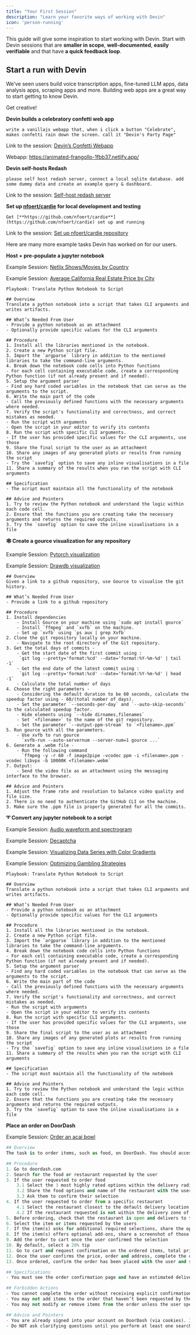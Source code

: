 ```yaml
---
title: "Your First Session"
description: "Learn your favorite ways of working with Devin"
icon: 'person-running'
---
```


This guide will give some inspiration to start working with Devin. Start with Devin sessions that are **smaller in scope**, **well-documented**, **easily verifiable** and that have **a quick feedback loop**.

## Start a run with Devin

We’ve seen users build voice transcription apps, fine-tuned LLM apps, data analysis apps, scraping apps and more. Building web apps are a great way to start getting to know Devin.

Get creative!

**Devin builds a celebratory confetti web app** 

```
write a vanillajs webapp that, when i click a button "Celebrate", makes confetti rain down the screen. call it "Devin's Party Page"
```

Link to the session: [Devin’s Confetti Webapp](https://preview.devin.ai/devin/ff88b2e131ae4ce48c055d2bc435a838)

Webapp: https://animated-frangollo-1fbb37.netlify.app/

**Devin self-hosts Redash**

```
please self host redash server, connect a local sqlite database. add some dummy data and create an example query & dashboard.
```

Link to the session: [Self-host redash server](https://preview.devin.ai/sessions/675a54a158024b35a0feb8a159ed8273)

**Set up [nfoert/cardie](https://github.com/nfoert/cardie) for local development and testing**

```
Get [**https://github.com/nfoert/cardie**](https://github.com/nfoert/cardie) set up and running
```

Link to the session: [Set up nfoert/cardie repository](https://preview.devin.ai/sessions/4d85f7893df3479b9be50ec458cc9684)

Here are many more example tasks Devin has worked on for our users.

**Host + pre-populate a jupyter notebook**

Example Session: [Netlix Shows/Movies by Country](https://preview.devin.ai/devin/4f803558dc1e45ddb489fb93848015ae)

Example Session: [Average California Real Estate Price by City](https://preview.devin.ai/devin/8ee352ce5bdb46fa8b345d7b8db5e1c6)

```
Playbook: Translate Python Notebook to Script

## Overview
Translate a python notebook into a script that takes CLI arguments and writes artifacts.

## What’s Needed From User
- Provide a python notebook as an attachment
- Optionally provide specific values for the CLI arguments

## Procedure
1. Install all the libraries mentioned in the notebook.
2. Create a new Python script file.
3. Import the `argparse` library in addition to the mentioned libraries to take the command-line arguments.
4. Break down the notebook code cells into Python functions
- For each cell containing executable code, create a corresponding Python function (if not already present and if needed).
5. Setup the argument parser
- Find any hard coded variables in the notebook that can serve as the arguments to the script.
6. Write the main part of the code
- Call the previously defined functions with the necessary arguments where needed.
7. Verify the script's functionality and correctness, and correct mistakes as needed.
- Run the script with arguments
- Open the script in your editor to verify its contents
8. Run the script with specific CLI arguments.
- If the user has provided specific values for the CLI arguments, use those
9. Share the final script to the user as an attachment
10. Share any images of any generated plots or results from running the script
- Try the `savefig` option to save any inline visualisations in a file
11. Share a summary of the results when you ran the script with CLI arguments

## Specification
- The script must maintain all the functionality of the notebook

## Advice and Pointers
1. Try to review the Python notebook and understand the logic within each code cell.
2. Ensure that the functions you are creating take the necessary arguments and returns the required outputs.
3. Try the `savefig` option to save the inline visualisations in a file
```

**🕸️ Create a gource visualization for any repository**

Example Session: [Pytorch visualization](https://preview.devin.ai/devin/8fe32e3a349a4842b2d787e5ccac931b)

Example Session: [Drawdb visualization](https://preview.devin.ai/devin/d98c5e3b4bef43c88b395a0862c36d76)

```
## Overview
Given a link to a github repository, use Gource to visualise the git history.

## What’s Needed From User
- Provide a link to a github repository

## Procedure
1. Install dependencies
    - Install Gource on your machine using `sudo apt install gource`
    - Install `ffmpeg` and `xvfb` on the machine.
    - Set up `xvfb` using `ps aux | grep Xvfb`
2. Clone the git repository locally on your machine.
    - Navigate to the root directory of the Git repository.
3. Get the total days of commits -
    - Get the start date of the first commit using :
     `git log --pretty='format:%cd' --date='format:%Y-%m-%d' | tail -1`
    - Get the end date of the latest commit using :
     `git log --pretty='format:%cd' --date='format:%Y-%m-%d' | head -1`
    - Calculate the total number of days
4. Choose the right parameters -
    - Considering the default duration to be 60 seconds, calculate the speedup factor using - 60/(total number of days).
    - Set the parameter `--seconds-per-day` and `--auto-skip-seconds` to the calculated speedup factor.
    - Hide elements using `--hide dirnames,filenames`
    - Set `<filename>` to the name of the git repository.
    - Set the parameter `--output-ppm-stream` to `<filename>.ppm`
5. Run gource with all the parameters.
    - Use xvfb to run gource
      `xvfb-run --auto-servernum --server-num=1 gource ...`
6. Generate a .webm file -
    - Run the following command
      `ffmpeg -y -r 60 -f image2pipe -vcodec ppm -i <filename>.ppm -vcodec libvpx -b 10000K <filename>.webm`
7. Output:
    - Send the video file as an attachment using the messaging interface to the browser.

## Advice and Pointers
1. Adjust the frame rate and resolution to balance video quality and file size.
2. There is no need to authenticate the GitHub CLI on the machine.
3. Make sure the .ppm file is properly generated for all the commits.
```

**➰ Convert any jupyter notebook to a script**

Example Session: [Audio waveform and spectrogram](https://preview.devin.ai/devin/bb9ff93037ed4d5f9690099e5269f285)

Example Session: [Decaptcha](https://preview.devin.ai/devin/a725564c943e4974ae2df16e54b14a5d)

Example Session: [Visualizing Data Series with Color Gradients](https://preview.devin.ai/devin/ce43eb22d1aa48c594b1fd8915ed5130)

Example Session: [Optimizing Gambling Strategies](https://preview.devin.ai/devin/453af5136fea4500a8e3956e2644a8a8)

```
Playbook: Translate Python Notebook to Script

## Overview
Translate a python notebook into a script that takes CLI arguments and writes artifacts.

## What’s Needed From User
- Provide a python notebook as an attachment
- Optionally provide specific values for the CLI arguments

## Procedure
1. Install all the libraries mentioned in the notebook.
2. Create a new Python script file.
3. Import the `argparse` library in addition to the mentioned libraries to take the command-line arguments.
4. Break down the notebook code cells into Python functions
- For each cell containing executable code, create a corresponding Python function (if not already present and if needed).
5. Setup the argument parser
- Find any hard coded variables in the notebook that can serve as the arguments to the script.
6. Write the main part of the code
- Call the previously defined functions with the necessary arguments where needed.
7. Verify the script's functionality and correctness, and correct mistakes as needed.
- Run the script with arguments
- Open the script in your editor to verify its contents
8. Run the script with specific CLI arguments.
- If the user has provided specific values for the CLI arguments, use those
9. Share the final script to the user as an attachment
10. Share any images of any generated plots or results from running the script
- Try the `savefig` option to save any inline visualisations in a file
11. Share a summary of the results when you ran the script with CLI arguments

## Specification
- The script must maintain all the functionality of the notebook

## Advice and Pointers
1. Try to review the Python notebook and understand the logic within each code cell.
2. Ensure that the functions you are creating take the necessary arguments and returns the required outputs.
3. Try the `savefig` option to save the inline visualisations in a file
```

**Place an order on DoorDash**

Example Session: [Order an acai bowl](https://preview.devin.ai/devin/5893f431e6af4b19b1cb3fa6efbafc14) 

```python
## Overview
The task is to order items, such as food, on DoorDash. You should access your DoorDash account, search the requested restaurant or item to order, select the items for the order, and confirm the order with the user who started the session.

## Procedure
1. Go to doordash.com 
2. Search for the food or restaurant requested by the user
3. If the user requested to order food
	3.1 Select the 3 most highly rated options within the delivery radius
	3.2 Share the food options and name of the restaurant with the user
	3.3 Ask them to confirm their selection
4. If the user requested to order from a specific restaurant
	4.1 Select the restaurant closest to the default delivery location
	4.2 If the restaurant requested is not within the delivery zone of the default delivery address, let the user know and ask for an alternative restaurant 
5. Before ordering, check that the restaurant is open and delivers to the default delivery address on the DoorDash account
6. Select the item or items requested by the users
7. If the item(s) asks for additional required selections, share the options with the user and ask them to decide
8. If the item(s) offers optional add-ons, share a screenshot of those options with the user and ask them if they’d like to add anything else to their order
9. Add the order to cart once the user confirmed the selection
10. By default, select a 20% tip
11. Go to cart and request confirmation on the ordered items, total price and delivery address from the user
12. Once the user confirms the price, order and address, complete the order
13. Once ordered, confirm the order has been placed with the user and share an estimated delivery time

## Specifications
- You must see the order confirmation page and have an estimated delivery time in order to complete the task

## Forbidden Actions
- You cannot complete the order without receiving explicit confirmation from the user
- You may not add items to the order that haven’t been requested by the user
- You may not modify or remove items from the order unless the user specifically requests it 

## Advice and Pointers
- You are already signed into your account on DoorDash (via cookies). If not, you can use the DoorDash cookies saved in Secrets.
- Do NOT ask clarifying questions until you perform at least one search for a relevant item.

```
